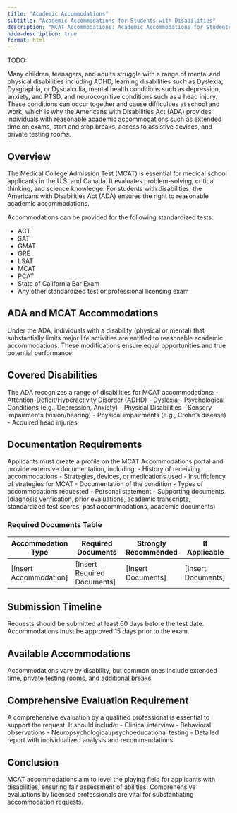 ```yaml
---
title: "Academic Accommodations"
subtitle: "Academic Accommodations for Students with Disabilities"
description: "MCAT Accommodations: Academic Accommodations for Students with Disabilities"
hide-description: true
format: html
---
```

TODO:

Many children, teenagers, and adults struggle with a range of mental and
physical disabilities including ADHD, learning disabilities such as Dyslexia,
Dysgraphia, or Dyscalculia, mental health conditions such as depression,
anxiety, and PTSD, and neurocognitive conditions such as a head injury. These
conditions can occur together and cause difficulties at school and work, which
is why the Americans with Disabilities Act (ADA) provides individuals with
reasonable academic accommodations such as extended time on exams, start and
stop breaks, access to assistive devices, and private testing rooms. 

## Overview

The Medical College Admission Test (MCAT) is essential for medical school applicants in the U.S. and Canada.
It evaluates problem-solving, critical thinking, and science knowledge.
For students with disabilities, the Americans with Disabilities Act (ADA)
ensures the right to reasonable academic accommodations.

Accommodations can be provided for the following standardized tests:

- ACT
- SAT
- GMAT
- GRE
- LSAT
- MCAT
- PCAT
- State of California Bar Exam
- Any other standardized test or professional licensing exam

<!-- The Medical College Admission Test (MCAT) is essential for medical school
applicants in the U.S. and Canada. It evaluates problem-solving, critical
thinking, and science knowledge. For students with disabilities, the Americans
with Disabilities Act (ADA) ensures the right to reasonable academic
accommodations. Under the ADA, individuals with a disability (physical or
mental) that substantially limits major life activities are entitled to
reasonable academic accommodations. These modifications ensure equal
opportunities and true potential performance. The ADA recognizes a range of
disabilities for MCAT accommodations: - Attention-Deficit/Hyperactivity Disorder
(ADHD) - Dyslexia - Psychological Conditions (e.g., Depression, Anxiety) -
Physical Disabilities - Sensory impairments (vision/hearing) - Physical
impairments (e.g., Crohn’s disease) - Acquired head injuries Applicants must
create a profile on the MCAT Accommodations portal and provide extensive
documentation, including: - History of receiving accommodations - Strategies,
devices, or medications used - Insufficiency of strategies for MCAT -
Documentation of the condition - Types of accommodations requested - Personal
statement - Supporting documents (diagnosis verification, prior evaluations,
academic transcripts, standardized test scores, past accommodations, academic
documents) Requests should be submitted at least 60 days before the test date.
Accommodations must be approved 15 days prior to the exam. Accommodations vary
by disability, but common ones include extended time, private testing rooms, and
additional breaks. A comprehensive evaluation by a qualified professional is
essential to support the request. It should include: 
- Clinical interview 
- Behavioral observations 
- Neuropsychological/psychoeducational testing 
- Detailed report with individualized analysis and recommendations MCAT accommodations aim to level the playing field for applicants with disabilities, ensuring fair assessment of abilities. Comprehensive evaluations by licensed professionals are vital for substantiating accommodation requests. -->

## ADA and MCAT Accommodations

Under the ADA, individuals with a disability (physical or mental) that substantially limits major life activities are entitled to reasonable academic accommodations.
These modifications ensure equal opportunities and true potential performance.

## Covered Disabilities

The ADA recognizes a range of disabilities for MCAT accommodations: - Attention-Deficit/Hyperactivity Disorder (ADHD) - Dyslexia - Psychological Conditions (e.g., Depression, Anxiety) - Physical Disabilities - Sensory impairments (vision/hearing) - Physical impairments (e.g., Crohn’s disease) - Acquired head injuries

## Documentation Requirements

Applicants must create a profile on the MCAT Accommodations portal and provide extensive documentation, including: - History of receiving accommodations - Strategies, devices, or medications used - Insufficiency of strategies for MCAT - Documentation of the condition - Types of accommodations requested - Personal statement - Supporting documents (diagnosis verification, prior evaluations, academic transcripts, standardized test scores, past accommodations, academic documents)

### Required Documents Table

| Accommodation Type       | Required Documents            | Strongly Recommended | If Applicable        |
|-------------------|--------------------|-----------------|-----------------|
| \[Insert Accommodation\] | \[Insert Required Documents\] | \[Insert Documents\] | \[Insert Documents\] |

## Submission Timeline

Requests should be submitted at least 60 days before the test date.
Accommodations must be approved 15 days prior to the exam.

## Available Accommodations

Accommodations vary by disability, but common ones include extended time, private testing rooms, and additional breaks.

## Comprehensive Evaluation Requirement

A comprehensive evaluation by a qualified professional is essential to support the request.
It should include: - Clinical interview - Behavioral observations - Neuropsychological/psychoeducational testing - Detailed report with individualized analysis and recommendations

## Conclusion

MCAT accommodations aim to level the playing field for applicants with disabilities, ensuring fair assessment of abilities.
Comprehensive evaluations by licensed professionals are vital for substantiating accommodation requests.
